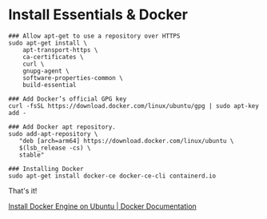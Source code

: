 
<SEO title="Install Pre Software" />

# Install Essentials & Docker
```
### Allow apt-get to use a repository over HTTPS
sudo apt-get install \
    apt-transport-https \
    ca-certificates \
    curl \
    gnupg-agent \
    software-properties-common \
    build-essential

### Add Docker’s official GPG key
curl -fsSL https://download.docker.com/linux/ubuntu/gpg | sudo apt-key add -

### Add Docker apt repository.
sudo add-apt-repository \
   "deb [arch=arm64] https://download.docker.com/linux/ubuntu \
   $(lsb_release -cs) \
   stable"

### Installing Docker
sudo apt-get install docker-ce docker-ce-cli containerd.io

```

That's it!

[Install Docker Engine on Ubuntu | Docker Documentation](https://docs.docker.com/engine/install/ubuntu/)
